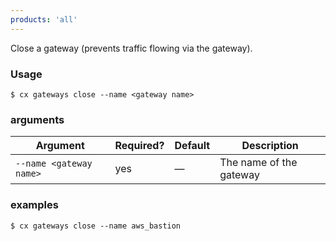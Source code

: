 ```yaml
---
products: 'all'
---
```


Close a gateway (prevents traffic flowing via the gateway).

### Usage

```shell
$ cx gateways close --name <gateway name>
```

### arguments

| Argument | Required? | Default | Description |
|  ---  |  ---  |  ---  |  ---  |
| `--name <gateway name>` | yes | — | The name of the gateway |

### examples

```shell
$ cx gateways close --name aws_bastion
```

